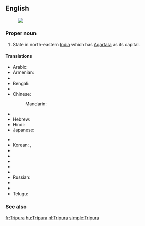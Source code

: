 ==English==
{{wikipedia}}
[[Image:Tripura in India (disputed hatched).svg|thumb|]]
===Proper noun===
{{en-proper noun}}

# State in north-eastern [[India]] which has [[Agartala]] as its capital.

====Translations====
{{trans-top|state}}
* Arabic: {{t-|ar|ترايبورا|f|tr=tribuura}}
* Armenian: {{t-|hy|Տրիպուրա|tr=Tripura}}
* {{trreq|Assamese}}
* Bengali: {{t-|bn|ত্রিপুরা|sc=Beng}}
* {{trreq|Chhattisgarhi}}
* Chinese:
*: Mandarin: {{t|cmn|特里普拉邦|tr=Tèlǐpǔlā-bāng|sc=Hani}}
* {{trreq|Gujarati}}
* Hebrew: {{t-|he|טריפורה}}
* Hindi: {{t+|hi|त्रिपुरा|tr=tripurā}}
* Japanese: {{t-|ja|トリプラ|tr=Toripura}}
{{trans-mid}}
* {{trreq|Kannada}}
* Korean: {{t|ko|트리푸라 주|sc=Kore}}, {{t|ko|트리푸라|sc=Kore}}
* {{trreq|Malayalam}}
* {{trreq|Marathi}}
* {{trreq|Nepali}}
* {{trreq|Oriya}}
* {{trreq|Punjabi}}
* Russian: {{t-|ru|Трипура|f|tr=Tripúra}}
* {{trreq|Santali}}
* {{trreq|Tamil}}
* Telugu: {{t+|te|త్రిపుర}}
{{trans-bottom}}

===See also===
{{list|en|states of India}}


[[fr:Tripura]]
[[hu:Tripura]]
[[nl:Tripura]]
[[simple:Tripura]]
